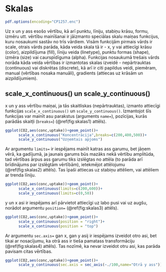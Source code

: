 # Skalas

```r
pdf.options(encoding="CP1257.enc")
```

Uz x un y ass esošo vērtību, kā arī punktu, līniju, stabiņu krāsu, formu, izmēru utt. vērtību mainīšanai ir jāizmanto speciālas skalu maiņas funkcijus, kuru nosaukumi sastāv no trīs vārdiem. Visām funkcijām pirmais vārds ir scale, otrais vārds parāda, kāda veida skala tā ir - x, y vai attiecīgi krāsu (color), aizpildījuma (fill), līniju veida (linetype), punktu formas (shape), izmēra (size) vai caurspīdīguma (alpha). Funkcijas nosaukumā trešais vārds norāda kāda veida vērtības ir izmantotas skalas izveidē - nepārtrauktas (continuous) vai diskrētas (discrete), kā arī ir citi papildus veidi, piemēram, manual (vērtības nosaka manuāli), gradients (attiecas uz krāsām un aizpildījumiem).

## scale_x_continuous() un scale_y_continuous()

x un y ass vērtību maiņai, ja tās skaitliskas (nepārtrauktas), izmanto attiecīgi funkcijas `scale_x_continuous()` un `scale_y_continuous()`. Izmantojot šīs funkcijas var mainīt asu parakstus (arguments `name=`), pozīcijas, kurās parādās skaitļi (`breaks=`) (\@ref(fig:skalas1) attēls).

```r
ggplot(CO2,aes(conc,uptake))+geom_point()+
      scale_x_continuous("Koncentrācija",breaks=c(200,400,500))+
      scale_y_continuous("Uzņemtais apjoms")
```

Ar argumentu `limits=` ir iespējams mainīt katras ass garumu, bet jāņem vērā, ka gadījumā, ja jaunais garums būs mazāks nekā vērtību amplitūda, tad vērtības ārpus ass garumu tiks izslēgtas no attēla (to parāda arī brīdinājums par izslēgtām vērtībām), ietekmējot attēlojumu (\@ref(fig:skalas2) attēls). Tas īpaši attiecas uz stabiņu attēliem, vai attēliem ar trenda līniju.

```r
ggplot(CO2,aes(conc,uptake))+geom_point()+
      scale_x_continuous(limits=c(200,600))+
      scale_y_continuous(limits=c(0,50))
```

y un x asi ir iespējams arī pārvietot attiecīgi uz labo pusi vai uz augšu, norādot argumentu `position=` (\@ref(fig:skalas3) attēls).

```r
ggplot(CO2,aes(conc,uptake))+geom_point()+
      scale_y_continuous(position = "right")+
      scale_x_continuous(position = "top")
```

Ar argumentu `sec.axis=` gan x, gan y asij ir iespējams izveidot otro asi, bet tikai ar nosacījumu, ka otrā ass ir tieša pamatass transformāciju (\@ref(fig:skalas4) attēls). Tas nozīmē, ka nevar izveidot otru asi, kas parāda pavisam citas vērtības.

```r
ggplot(CO2,aes(conc,uptake))+geom_point()+
      scale_y_continuous(sec.axis = sec_axis(~./100,name="Otrā y ass"))
```

<!-- ## scale_x_discrete() un scale_y_discrete() -->

<!-- ## scale_colour_...() -->

<!-- ## scale_fill_...() -->

<!-- ## scale_alpha_...() -->

<!-- ## scale_linetype_...() -->

<!-- ## scale_shape_...() -->

<!-- ## scale_size_...() -->





